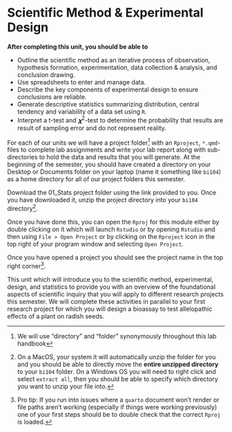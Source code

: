 # Scientific Method & Experimental Design {#sec-scientific-method--experimental-design}

**After completing this unit, you should be able to**

-   Outline the scientific method as an iterative process of observation, hypothesis formation, experimentation, data collection & analysis, and conclusion drawing.
-   Use spreadsheets to enter and manage data.
-   Describe the key components of experimental design to ensure conclusions are reliable.
-   Generate descriptive statistics summarizing distribution, central tendency and variability of a data set using `R`.
-   Interpret a t-test and $𝛘^2$-test to determine the probability that results are result of sampling error and do not represent reality.

For each of our units we will have a project folder[^a_exp-design-analysis-1] with an `Rproject`, `*.qmd`-files to complete lab assignments and write your lab report along with sub-directories to hold the data and results that you will generate. At the beginning of the semester, you should have created a directory on your Desktop or Documents folder on your laptop (name it something like `bi104`) as a home directory for all of our project folders this semester.

[^a_exp-design-analysis-1]: We will use "directory" and "folder" synonymously throughout this lab handbook

Download the 01_Stats project folder using the link provided to you. Once you have downloaded it, unzip the project directory into your `bi104` directory[^a_exp-design-analysis-2].

[^a_exp-design-analysis-2]: On a MacOS, your system it will automatically unzip the folder for you and you should be able to directly move the **entire unzipped directory** to your `bi104` folder. On a Windows OS you will need to right click and select `extract all`, then you should be able to specify which directory you want to unzip your file into.

Once you have done this, you can open the `Rproj` for this module either by double clicking on it which will launch `Rstudio` or by opening `Rstudio` and then using `File > Open Project` or by clicking on the `Rproject` icon in the top right of your program window and selecting `Open Project`.

Once you have opened a project you should see the project name in the top right corner[^a_exp-design-analysis-3].

[^a_exp-design-analysis-3]: Pro tip: If you run into issues where a `quarto` document won't render or file paths aren't working (especially if things were working previously) one of your first steps should be to double check that the correct `Rproj` is loaded.

This unit which will introduce you to the scientific method, experimental, design, and statistics to provide you with an overview of the foundational aspects of scientific inquiry that you will apply to different research projects this semester. We will complete these activities in parallel to your first research project for which you will design a bioassay to test allelopathic effects of a plant on radish seeds.
